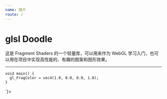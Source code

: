 ```yaml
---
name: 简介
route: /
---
```



<GitHub link="https://github.com/akira-cn/glsl-doodle"/>

# glsl Doodle

这是 Fragment Shaders 的一个轻量库，可以用来作为 WebGL 学习入门，也可以用在项目中实现高性能的、有趣的图案和图形效果。

---


<Playground>
  <Doodle fragment={`
    #ifdef GL_ES
    precision mediump float;
    #endif
    
    void main() {
      gl_FragColor = vec4(1.0, 0.0, 0.0, 1.0);
    }
  `}></Doodle>
</Playground>